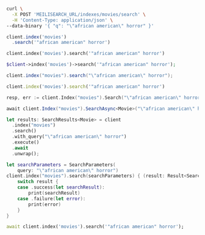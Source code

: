 <CodeGroup>

```bash cURL
curl \
  -X POST 'MEILISEARCH_URL/indexes/movies/search' \
  -H 'Content-Type: application/json' \
--data-binary '{ "q": "\"african american\" horror" }'
```

```javascript JS
client.index('movies')
  .search('"african american" horror')
```

```python Python
client.index('movies').search('"african american" horror')
```

```php PHP
$client->index('movies')->search('"african american" horror');
```

```java Java
client.index("movies").search("\"african american\" horror");
```

```ruby Ruby
client.index('movies').search('"african american" horror')
```

```go Go
resp, err := client.Index("movies").Search("\"african american\" horror", &meilisearch.SearchRequest{})
```

```csharp C#
await client.Index("movies").SearchAsync<Movie>("\"african american\" horror");
```

```rust Rust
let results: SearchResults<Movie> = client
  .index("movies")
  .search()
  .with_query("\"african american\" horror")
  .execute()
  .await
  .unwrap();
```

```swift Swift
let searchParameters = SearchParameters(
    query: "\"african american\" horror")
client.index("movies").search(searchParameters) { (result: Result<Searchable<Movie>, Swift.Error>) in
    switch result {
    case .success(let searchResult):
        print(searchResult)
    case .failure(let error):
        print(error)
    }
}
```

```dart Dart
await client.index('movies').search('"african american" horror');
```
</CodeGroup>